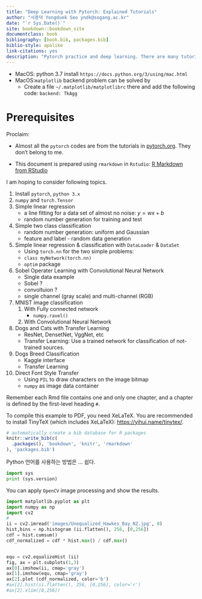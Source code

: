```yaml
--- 
title: "Deep Learning with Pytorch: Explained Tutorials"
author: "서용덕 Yongduek Seo yndk@sogang.ac.kr"
date: "`r Sys.Date()`"
site: bookdown::bookdown_site
documentclass: book
bibliography: [book.bib, packages.bib]
biblio-style: apalike
link-citations: yes
description: "Pytorch practice and deep learning. There are many tutorials in pytorch.org. Explanations are attached to learn it."
---
```


<!-- this is for Mac -->
<!-- # ``` {r} -->
<!-- # knitr::opts_chunk$set(engine.path = list( -->
<!-- #   python='/usr/local/bin/python3' -->
<!-- # )) -->
<!-- # ``` -->

<!-- ``` {r} -->
<!-- knitr::opts_chunk$set(engine.path = list( -->
<!-- python = 'c:/Vip/AppData/Local/Programs/Python/Python37/python.exe' -->
<!-- )) -->
<!-- ``` -->


- MacOS: python 3.7 install `https://docs.python.org/3/using/mac.html`
- MacOS:`matplotlib` backend problem can be solved by 
    - Create a file `~/.matplotlib/matplotlibrc` there and add the following code: `backend: TkAgg`


# Prerequisites


Proclaim: 

- Almost all the `pytorch` codes are from the tutorials in [pytorch.org](pytorch.org). They don't belong to me.

- This document is prepared using `rmarkdown` in `Rstudio`: [R Markdown from RStudio](https://rmarkdown.rstudio.com/index.html)


I am hoping to consider following topics.

1. Install `pytorch`, `python 3.x`
1. `numpy` and `torch.Tensor`
1. Simple linear regression 
    - a line fitting for a data set of almost no noise: $y = w x + b$
    - random number generation for training and test
1. Simple two class classification
    - random number generation: uniform and Gaussian
    - feature and label - random data generation
    
1. Simple linear regression & classification with `DataLoader` & `DataSet`
    - Using `torch.nn` for the two simple problems: 
    - `class myNetwork(torch.nn)`
    - `optim` package
    
1. Sobel Operater Learning with Convolutional Neural Network
    - Single data example
    - Sobel ?
    - convoltuion ?
    - single channel (gray scale) and multi-channel (RGB)
    
1. MNIST image classification
    1. With Fully connected network
        - `numpy.ravel()`
    1. With Convolutional Neural Network

1. Dogs and Cats with Transfer Learning
    - ResNet, DensetNet, VggNet, etc
    - Transfer Learning: Use a trained network for classification of not-trained sources.
    
1. Dogs Breed Classification
    - Kaggle interface
    - Transfer Learning
  
1. Direct Font Style Transfer
    - Using `PIL` to draw characters on the image bitmap
    - `numpy` as image data container



Remember each Rmd file contains one and only one chapter, and a chapter is defined by the first-level heading `#`.

To compile this example to PDF, you need XeLaTeX. You are recommended to install TinyTeX (which includes XeLaTeX): <https://yihui.name/tinytex/>.

```r
# automatically create a bib database for R packages
knitr::write_bib(c(
  .packages(), 'bookdown', 'knitr', 'rmarkdown'
), 'packages.bib')
```

Python 언어를 사용하는 방법은 ... 쉽다.

```python
import sys
print (sys.version)
```


You can apply `OpenCV` image processing and show the results.
```python
import matplotlib.pyplot as plt
import numpy as np
import cv2
#
ii = cv2.imread('images/Unequalized_Hawkes_Bay_NZ.jpg', 0)
hist,bins = np.histogram (ii.flatten(), 256, [0,256])
cdf = hist.cumsum()
cdf_normalized = cdf * hist.max() / cdf.max()


equ = cv2.equalizeHist (ii)
fig, ax = plt.subplots(1,3)
ax[0].imshow(ii, cmap='gray')
ax[1].imshow(equ, cmap='gray')
ax[2].plot (cdf_normalized, color='b')
#ax[2].hist(ii.flatten(), 256, [0,256], color='r')
#ax[2].xlim([0,256])
```